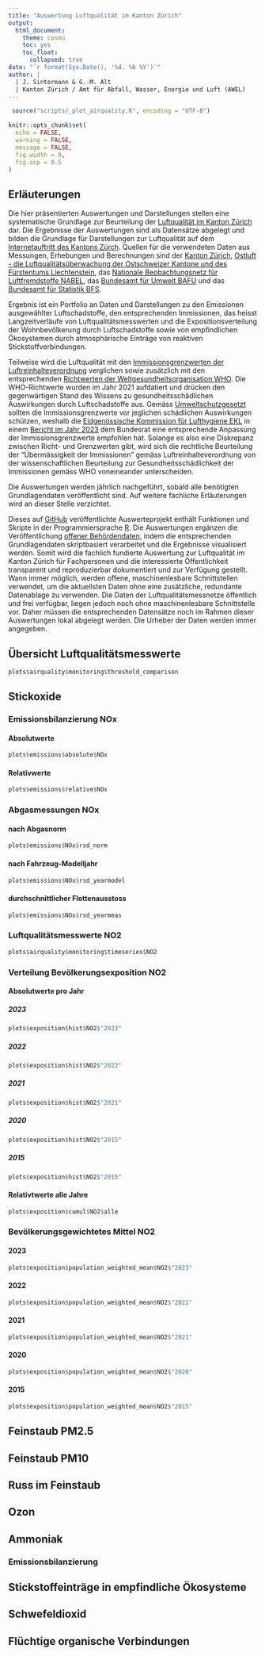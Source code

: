 ```yaml
---
title: "Auswertung Luftqualität im Kanton Zürich"
output: 
  html_document:
    theme: cosmo
    toc: yes
    toc_float:
      collapsed: true
date: "`r format(Sys.Date(), '%d. %b %Y')`"
author: |
  | J. Sintermann & G.-M. Alt
  | Kanton Zürich / Amt für Abfall, Wasser, Energie und Luft (AWEL)
---
```


```r
 source("scripts/_plot_airquality.R", encoding = "UTF-8")

knitr::opts_chunk$set(
  echo = FALSE,
  warning = FALSE,
  message = FALSE,
  fig.width = 9,
  fig.asp = 0.5
)
```

<!-- <img src="https://www.flickr.com/photos/labskaus/28962357157/sizes/k/" style='width: 1000px; position:absolute; top:0; left:0; padding:10px;'/> -->

## Erläuterungen

Die hier präsentierten Auswertungen und Darstellungen stellen eine systematische Grundlage zur Beurteilung der [Luftqualität im Kanton Zürich](https://www.zh.ch/de/umwelt-tiere/luft-strahlung/luftqualitaet-auswirkungen.html) dar. Die Ergebnisse der Auswertungen sind als Datensätze abgelegt und bilden die Grundlage für Darstellungen zur Luftqualität auf dem [Internetauftritt des Kantons Zürch](#0). Quellen für die verwendeten Daten aus Messungen, Erhebungen und Berechnungen sind der [Kanton Zürich](#0), [Ostluft - die Luftqualitätsüberwachung der Ostschweizer Kantone und des Fürstentums Liechtenstein](#0), das [Nationale Beobachtungsnetz für Luftfremdstoffe NABEL](#0), das [Bundesamt für Umwelt BAFU](#0) und das [Bundesamt für Statistik BFS](#0).

Ergebnis ist ein Portfolio an Daten und Darstellungen zu den Emissionen ausgewählter Luftschadstoffe, den entsprechenden Immissionen, das heisst Langzeitverläufe von Luftqualitätsmesswerten und die Expositionsverteilung der Wohnbevölkerung durch Luftschadstoffe sowie von empfindlichen Ökosystemen durch atmosphärische Einträge von reaktiven Stickstoffverbindungen.

Teilweise wird die Luftqualität mit den [Immissionsgrenzwerten der Luftreinhalteverordnung](https://www.fedlex.admin.ch/eli/cc/1986/208_208_208/de) verglichen sowie zusätzlich mit den entsprechenden [Richtwerten der Weltgesundheitsorganisation WHO](https://www.who.int/publications/i/item/9789240034228). Die WHO-Richtwerte wurden im Jahr 2021 aufdatiert und drücken den gegenwärtigen Stand des Wissens zu gesundheitsschädlichen Auswirkungen durch Luftschadstoffe aus. Gemäss [Umweltschutzgesetzt](https://www.fedlex.admin.ch/eli/cc/1984/1122_1122_1122/de) sollten die Immissionsgrenzwerte vor jeglichen schädlichen Auswirkungen schützen, weshalb die [Eidgenössische Kommission für Lufthygiene EKL](https://www.ekl.admin.ch/de/eidgenoessische-kommission-fuer-lufthygiene-ekl) in einem [Bericht im Jahr 2023](https://www.ekl.admin.ch/inhalte/dateien/pdf/EKL-231120_de_orig.pdf) dem Bundesrat eine entsprechende Anpassung der Immissionsgrenzwerte empfohlen hat. Solange es also eine Diskrepanz zwischen Richt- und Grenzwerten gibt, wird sich die rechtliche Beurteilung der "Übermässigkeit der Immissionen" gemäss Luftreinhalteverordnung von der wissenschaftlichen Beurteilung zur Gesundheitsschädlichkeit der Immissionen gemäss WHO voneineander unterscheiden.

Die Auswertungen werden jährlich nachgeführt, sobald alle benötigten Grundlagendaten veröffentlicht sind. Auf weitere fachliche Erläuterungen wird an dieser Stelle verzichtet.

Dieses auf [GitHub](https://github.com/awelZH/airquality) veröffentlichte Auswerteprojekt enthält Funktionen und Skripte in der Programmiersprache [R](https://cran.r-project.org/). Die Auswertungen ergänzen die Veröffentlichung [offener Behördendaten](https://www.zh.ch/de/politik-staat/opendata.html), indem die entsprechenden Grundlagendaten skriptbasiert verarbeitet und die Ergebnisse visualisiert werden. Somit wird die fachlich fundierte Auswertung zur Luftqualität im Kanton Zürich für Fachpersonen und die interessierte Öffentlichkeit transparent und reproduzierbar dokumentiert und zur Verfügung gestellt. Wann immer möglich, werden offene, maschinenlesbare Schnittstellen verwendet, um die aktuellsten Daten ohne eine zusätzliche, redundante Datenablage zu verwenden. Die Daten der Luftqualitätsmessnetze öffentlich und frei verfügbar, liegen jedoch noch ohne maschinenlesbare Schnittstelle vor. Daher müssen die entsprechenden Datensätze noch im Rahmen dieser Auswertungen lokal abgelegt werden. Die Urheber der Daten werden immer angegeben.

## Übersicht Luftqualitätsmesswerte

```r
plots$airquality$monitoring$threshold_comparison
```

## Stickoxide

### Emissionsbilanzierung NOx {.tabset}

#### Absolutwerte

```r
plots$emissions$absolute$NOx
```

#### Relativwerte

```r
plots$emissions$relative$NOx
```

### Abgasmessungen NOx {.tabset}

#### nach Abgasnorm

```r
plots$emissions$NOx$rsd_norm
```

#### nach Fahrzeug-Modelljahr

```r
plots$emissions$NOx$rsd_yearmodel
```

#### durchschnittlicher Flottenausstoss

```r
plots$emissions$NOx$rsd_yearmeas
```

### Luftqualitätsmesswerte NO2

```r
plots$airquality$monitoring$timeseries$NO2
```

<!-- ### Belastungskarten NO2 {.tabset} -->

<!-- #### 2020 -->

<!-- ```{r map_NO2_2020, fig.asp = 0.7} -->
<!-- plots$airquality$maps$NO2$`2020` -->
<!-- ``` -->

<!-- #### 2015 -->

<!-- ```{r map_NO2_2015, fig.asp = 0.7} -->
<!-- plots$airquality$maps$NO2$`2015` -->
<!-- ``` -->

### Verteilung Bevölkerungsexposition NO2 {.tabset}

#### Absolutwerte pro Jahr {.tabset}

##### 2023

```r
plots$exposition$hist$NO2$"2023"
```

##### 2022

```r
plots$exposition$hist$NO2$"2022"
```

##### 2021

```r
plots$exposition$hist$NO2$"2021"
```

##### 2020

```r
plots$exposition$hist$NO2$"2015"
```

##### 2015

```r
plots$exposition$hist$NO2$"2015"
```


#### Relativtwerte alle Jahre


```r
plots$exposition$cumul$NO2$alle
```



### Bevölkerungsgewichtetes Mittel NO2 {.tabset}

#### 2023

```r
plots$exposition$population_weighted_mean$NO2$"2023"
```

#### 2022

```r
plots$exposition$population_weighted_mean$NO2$"2022"
```

#### 2021

```r
plots$exposition$population_weighted_mean$NO2$"2021"
```

#### 2020

```r
plots$exposition$population_weighted_mean$NO2$"2020"
```

#### 2015

```r
plots$exposition$population_weighted_mean$NO2$"2015"
```



## Feinstaub PM2.5

## Feinstaub PM10

## Russ im Feinstaub

## Ozon

## Ammoniak

### Emissionsbilanzierung {.tabset}

## Stickstoffeinträge in empfindliche Ökosysteme

## Schwefeldioxid

## Flüchtige organische Verbindungen
